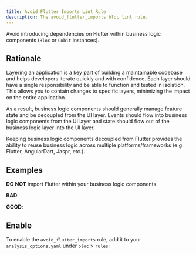 ```yaml
---
title: Avoid Flutter Imports Lint Rule
description: The avoid_flutter_imports bloc lint rule.
---
```



<div class="badges">
	<Badge text="new" />
	<Badge text="dart" variant="note" />
	<Badge text="recommended" variant="success" />
</div>

Avoid introducing dependencies on Flutter within business logic components
(`Bloc` or `Cubit` instances).

## Rationale

Layering an application is a key part of building a maintainable codebase and
helps developers iterate quickly and with confidence. Each layer should have a
single responsibility and be able to function and tested in isolation. This
allows you to contain changes to specific layers, minimizing the impact on the
entire application.

As a result, business logic components should generally manage feature state and
be decoupled from the UI layer. Events should flow into business logic
components from the UI layer and state should flow out of the business logic
layer into the UI layer.

Keeping business logic components decoupled from Flutter provides the ability to
reuse business logic across multiple platforms/frameworks (e.g. Flutter,
AngularDart, Jaspr, etc.).

## Examples

**DO NOT** import Flutter within your business logic components.

**BAD**:

<BadSnippet />

**GOOD**:

<GoodSnippet />

## Enable

To enable the `avoid_flutter_imports` rule, add it to your
`analysis_options.yaml` under `bloc` > `rules`:

<EnableRuleSnippet name="avoid_flutter_imports" />
